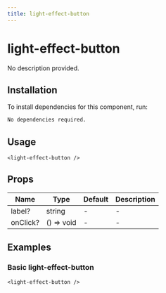 ```yaml
---
title: light-effect-button
---
```


# light-effect-button

No description provided.

## Installation
To install dependencies for this component, run:
```bash
No dependencies required.
```

## Usage
```tsx
<light-effect-button />
```

## Props
| Name      | Type     | Default | Description                 |
|-----------|----------|---------|-----------------------------|
| label? | string | - | - |
| onClick? | () => void | - | - |

## Examples

### Basic light-effect-button
```tsx
<light-effect-button />
```

